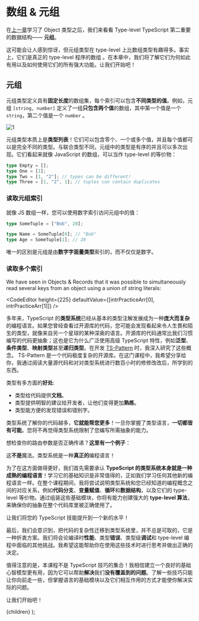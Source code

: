 

# 数组 & 元组

在[上一章](/objects-and-records)学习了 Object 类型之后，我们来看看 Type-level TypeScript 第二重要的数据结构—— **元组**。

这可能会让人感到惊讶，但元组类型在 type-level 上比数组类型有趣得多。事实上，它们是真正的 type-level 程序的数组 。在本章中，我们将了解它们为何如此有用以及如何使用它们的所有强大功能。让我们开始吧！

## 元组

元组类型定义具有**固定长度**的数组集，每个索引可以包含**不同类型的值**。例如，元组 `[string, number]` 定义了一组**只包含两个值**的数组，其中第一个值是一个 `string`，第二个值是一个 `number` 。

![1](./img/04-arrays-and-tuples/1.svg)

元组类型本质上是**类型列表**！它们可以包含零个、一个或多个值，并且每个值都可以是完全不同的类型。与联合类型不同，元组中的类型是有序的并且可以多次出现。它们看起来就像 JavaScript 的数组，可以当作 type-level 的等价物：

```ts
type Empty = [];
type One = [1];
type Two = [1, "2"]; // types can be different!
type Three = [1, "2", 1]; // tuples can contain duplicates
```

### 读取元组索引

就像 JS 数组一样，您可以使用数字索引访问元组中的值：

```ts
type SomeTuple = ["Bob", 28];

type Name = SomeTuple[0]; // "Bob"
type Age = SomeTuple[1]; // 28
```

唯一的区别是元组是由**数字字面量类型**索引的，而不仅仅是数字。

### 读取多个索引

We have seen in Objects & Records that it was possible to simultaneously read several keys from an object using a union of string literals:

<CodeEditor
  height={225}
  defaultValue={[intrPracticeArr[0], intrPracticeArr[1]]}
/>

多年来，TypeScript 的**类型系统**已经从基本的类型注解发展成为一种**庞大而复杂**的编程语言。如果您曾经查看过开源库的代码，您可能会发现看起来令人生畏和陌生的类型，就像来自另一个星球的某种深奥的语言。开源库的代码通常比我们习惯编写的代码更抽象；这也是它为什么广泛使用高级 TypeScript 特性，例如**泛型**、**条件类型**、**映射类型**甚至**递归类型**。在开发 [TS-Pattern](https://github.com/gvergnaud/ts-pattern) 时，我深入研究了这些概念。 TS-Pattern 是一个代码极度复杂的开源库。在这门课程中，我希望分享给你，我通过阅读大量源代码和对对类型系统进行数百小时的修修改改后，所学到的东西。

类型有多方面的**好处**:

- 类型给代码提供**文档**。
- 类型提供明智的建议给开发者，让他们变得更加**熟练**。
- 类型能方便的发现错误和错别字。

类型系统了解你的代码越多，**它就能帮您更多**！一旦你掌握了类型语言，**一切都皆有可能**。您将不再觉得类型系统限制了您编写所需抽象的能力。

想检查你的路由参数是否正确传递？**这里有一个例子**：

<CodeEditor height={350} defaultValue={[intrPracticeArr[2]]} />

<ItalicTitle>这**不是**魔法。类型系统是一种**真正的**编程语言！</ItalicTitle>

为了在这方面做得更好，我们首先需要承认 **TypeScript 的类型系统本身就是一种成熟的编程语言**！学习它的基础知识是非常值得的，正如我们学习任何其他新的编程语言一样。在整个课程期间，我将尝试说明类型系统和您已经知道的编程概念之间的对应关系，例如**代码分支**、**变量赋值**、**循环**和**数据结构**，以及它们的 type-level 等价物。通过组装这些基础模块，你将有能力创建强大的 **type-level 算法**，来确保你的抽象在整个代码库里被正确使用了。

<ItalicTitle>让我们将您的 TypeScript 技能提升到一个新的水平！</ItalicTitle>

<PostCards />

最后，我们会意识到，把代码的复杂性迁移到类型系统里，并不总是可取的，它是一种折衷方案。我们将会论编译时**性能**、类型**错误**、类型级**调试**和 type-level 编程中面临的其他挑战。我希望这能帮助你在使用这些技术时进行思考并做出正确的决定。

值得注意的是，本课程不是 TypeScript 技巧的集合！我相信建立一个良好的基础心智模型更有用，因为它可以帮助**解决**我们**没有覆盖到的问题**。了解一些技巧只能让你向前走一些，但掌握语言的基础模块以及它们相互作用的方式才能使你解决实际的问题。

让我们开始吧！

  <PageLayout next={PostArrary[1]} meta={meta}>{children}</PageLayout>
);
